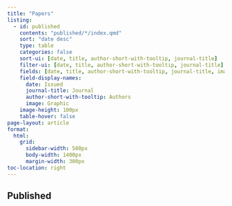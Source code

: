 ```yaml
---
title: "Papers"
listing:
  - id: published
    contents: "published/*/index.qmd"
    sort: "date desc"
    type: table
    categories: false
    sort-ui: [date, title, author-short-with-tooltip, journal-title]
    filter-ui: [date, title, author-short-with-tooltip, journal-title]
    fields: [date, title, author-short-with-tooltip, journal-title, image]
    field-display-names:
      date: Issued
      journal-title: Journal
      author-short-with-tooltip: Authors
      image: Graphic
    image-height: 100px
    table-hover: false
page-layout: article
format: 
  html: 
    grid: 
      sidebar-width: 500px
      body-width: 1400px
      margin-width: 300px
toc-location: right
---
```


<!-- Adding styling to homogenise the grids -->
<!-- As it is only short codes (and few) it doesn't need to be in a separate file for now -->

<style>
#published table {
  font-size: 0.85rem;
  width: 100%;
}

#published td:nth-child(1), #published th:nth-child(1) { /* Date column */
  width: 10%;
}

#published td:nth-child(3), #published th:nth-child(3) { /* Authors column */
  width: 10%;
}

#published th {
  font-size: 0.8rem;
}

#published td {
  font-size: 0.8rem;
  padding: 0.4rem 0.5rem;
}
</style>

## Published

:::{#published}
:::